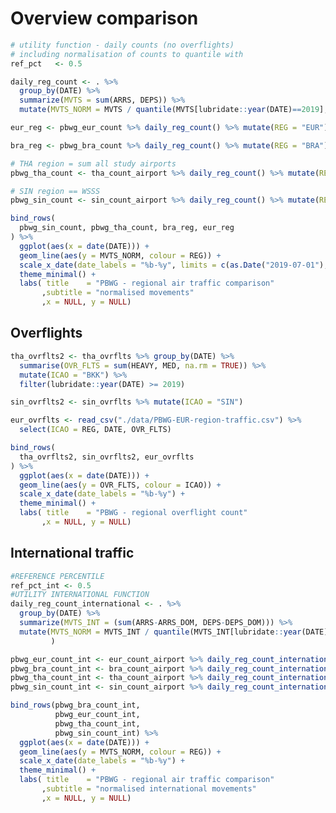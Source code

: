 # Overview comparison
```r
# utility function - daily counts (no overflights)
# including normalisation of counts to quantile with
ref_pct   <- 0.5

daily_reg_count <- . %>% 
  group_by(DATE) %>% 
  summarize(MVTS = sum(ARRS, DEPS)) %>%
  mutate(MVTS_NORM = MVTS / quantile(MVTS[lubridate::year(DATE)==2019], probs = ref_pct))

eur_reg <- pbwg_eur_count %>% daily_reg_count() %>% mutate(REG = "EUR")

bra_reg <- pbwg_bra_count %>% daily_reg_count() %>% mutate(REG = "BRA")

# THA region = sum all study airports
pbwg_tha_count <- tha_count_airport %>% daily_reg_count() %>% mutate(REG = "THA")

# SIN region == WSSS
pbwg_sin_count <- sin_count_airport %>% daily_reg_count() %>% mutate(REG = "SIN")

bind_rows(
  pbwg_sin_count, pbwg_tha_count, bra_reg, eur_reg
) %>%
  ggplot(aes(x = date(DATE))) +
  geom_line(aes(y = MVTS_NORM, colour = REG)) +
  scale_x_date(date_labels = "%b-%y", limits = c(as.Date("2019-07-01"), Sys.Date())) +
  theme_minimal() +
  labs( title    = "PBWG - regional air traffic comparison"
       ,subtitle = "normalised movements"
       ,x = NULL, y = NULL)
```

## Overflights

```r
tha_ovrflts2 <- tha_ovrflts %>% group_by(DATE) %>%
  summarise(OVR_FLTS = sum(HEAVY, MED, na.rm = TRUE)) %>%
  mutate(ICAO = "BKK") %>%
  filter(lubridate::year(DATE) >= 2019)

sin_ovrflts2 <- sin_ovrflts %>% mutate(ICAO = "SIN")

eur_ovrflts <- read_csv("./data/PBWG-EUR-region-traffic.csv") %>%
  select(ICAO = REG, DATE, OVR_FLTS)

bind_rows(
  tha_ovrflts2, sin_ovrflts2, eur_ovrflts
) %>%
  ggplot(aes(x = date(DATE))) +
  geom_line(aes(y = OVR_FLTS, colour = ICAO)) +
  scale_x_date(date_labels = "%b-%y") +
  theme_minimal() +
  labs( title    = "PBWG - regional overflight count"
       ,x = NULL, y = NULL)
```

## International traffic
```r
#REFERENCE PERCENTILE
ref_pct_int <- 0.5
#UTILITY INTERNATIONAL FUNCTION
daily_reg_count_international <- . %>% 
  group_by(DATE) %>% 
  summarize(MVTS_INT = (sum(ARRS-ARRS_DOM, DEPS-DEPS_DOM))) %>%
  mutate(MVTS_NORM = MVTS_INT / quantile(MVTS_INT[lubridate::year(DATE)==2019], probs = ref_pct_int)
         )

pbwg_eur_count_int <- eur_count_airport %>% daily_reg_count_international() %>% mutate(REG = "EUR")
pbwg_bra_count_int <- bra_count_airport %>% daily_reg_count_international() %>% mutate(REG = "BRA")
pbwg_tha_count_int <- tha_count_airport %>% daily_reg_count_international() %>% mutate(REG = "THA")
pbwg_sin_count_int <- sin_count_airport %>% daily_reg_count_international() %>% mutate(REG = "SIN")

bind_rows(pbwg_bra_count_int,
          pbwg_eur_count_int,
          pbwg_tha_count_int,
          pbwg_sin_count_int) %>%
  ggplot(aes(x = date(DATE))) +
  geom_line(aes(y = MVTS_NORM, colour = REG)) +
  scale_x_date(date_labels = "%b-%y") +
  theme_minimal() +
  labs( title    = "PBWG - regional air traffic comparison"
       ,subtitle = "normalised international movements"
       ,x = NULL, y = NULL)

```

